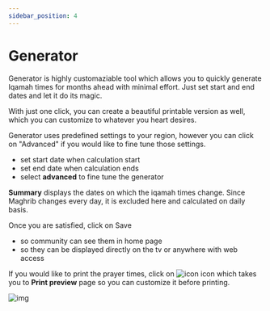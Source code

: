 ```yaml
---
sidebar_position: 4
---
```


# Generator

Generator is highly customaziable tool which allows you to quickly generate Iqamah times for months ahead with minimal effort. Just set start and end dates and let it do its magic. 

With just one click, you can create a beautiful printable version as well, which you can customize  to whatever you heart desires.


Generator uses predefined settings to your region, however you can click on "Advanced" if you would like to fine tune those settings.

- set start date when calculation start
- set end date when calculation ends
- select **advanced** to fine tune the generator

**Summary** displays the dates on which the iqamah times change. Since Maghrib changes every day, it is excluded here and calculated on daily basis.

Once you are satisfied, click on Save
- so community can see them in home page
- so they can be displayed directly on the tv or anywhere with web access

If you would like to print the prayer times, click on ![icon](/static/icons/print.svg#icon) icon which takes you to **Print preview** page so you can customize it before printing.

![img](../img/generator.png)
